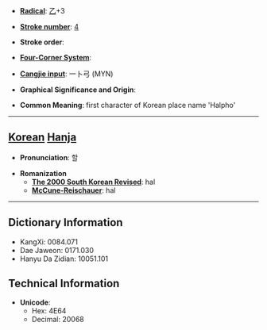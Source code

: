 * '''[[Wiktionary:Chinese radical index| Radical]]''': [[Wiktionary:Chinese radical index 乙|乙]]+3

* '''[[Wiktionary:Chinese total strokes index|Stroke number]]''': [[Wiktionary:Chinese total strokes index 4|4]]

* '''Stroke order''': 

* '''[[Wiktionary:Chinese four corner index|Four-Corner System]]''': 

* '''[[Wiktionary:Chinese Cangjie index|Cangjie input]]''': 一卜弓 (MYN)

* '''Graphical Significance and Origin''': 

* '''Common Meaning''': first character of Korean place name 'Halpho'

----

== [[Korean]] [[Hanja]] ==

* '''Pronunciation''': 할

* '''Romanization'''
** '''[[The 2000 South Korean Revised Romanization|The 2000 South Korean Revised]]''': hal
** '''[[McCune-Reischauer]]''': hal

----

== Dictionary Information ==

* KangXi: 0084.071
* Dae Jaweon: 0171.030
* Hanyu Da Zidian: 10051.101

== Technical Information ==

* '''Unicode''':
** Hex: 4E64
** Decimal: 20068